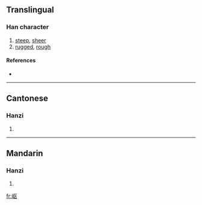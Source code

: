 {{see|嶇}}
==Translingual==

===Han character===
{{Han char|rn=46|rad=山|as=04|sn=7|four=|canj=山尸大 (USK)}}

# [[steep]], [[sheer]]
# [[rugged]], [[rough]]

====References====
* {{Han ref|kx=0308.331|hdz=10762.140|uh=5C96|ud=23702}}

----

==Cantonese==

===Hanzi===
{{yue-hanzi|jyut=|y=keui1}}

# {{defn|Cantonese}}

----

==Mandarin==

===Hanzi===
{{cmn-hanzi|tra=嶇|pin=[[qū]] ([[qu1]])|wg=ch'ü<sup>1</sup>}}

# {{defn|Mandarin}}

[[fr:岖]]